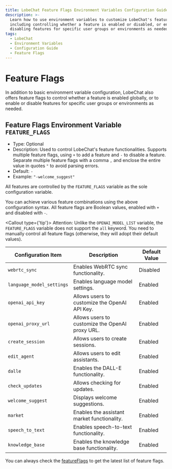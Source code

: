 ```yaml
---
title: LobeChat Feature Flags Environment Variables Configuration Guide
description: >-
  Learn how to use environment variables to customize LobeChat's feature flags,
  including controlling whether a feature is enabled or disabled, or enabling or
  disabling features for specific user groups or environments as needed.
tags:
  - LobeChat
  - Environment Variables
  - Configuration Guide
  - Feature Flags
---
```


# Feature Flags

In addition to basic environment variable configuration, LobeChat also offers feature flags to control whether a feature is enabled globally, or to enable or disable features for specific user groups or environments as needed.

## Feature Flags Environment Variable `FEATURE_FLAGS`

- Type: Optional
- Description: Used to control LobeChat's feature functionalities. Supports multiple feature flags, using `+` to add a feature and `-` to disable a feature. Separate multiple feature flags with a comma `,` and enclose the entire value in quotes `"` to avoid parsing errors.
- Default: `-`
- Example: `"-welcome_suggest"`

All features are controlled by the `FEATURE_FLAGS` variable as the sole configuration variable.

You can achieve various feature combinations using the above configuration syntax. All feature flags are Boolean values, enabled with `+` and disabled with `-`.

<Callout type={'tip'}>
  Attention: Unlike the `OPENAI_MODEL_LIST` variable, the `FEATURE_FLAGS` variable does not support
  the `all` keyword. You need to manually control all feature flags (otherwise, they will adopt
  their default values).
</Callout>

| Configuration Item        | Description                                     | Default Value |
| ------------------------- | ----------------------------------------------- | ------------- |
| `webrtc_sync`             | Enables WebRTC sync functionality.              | Disabled      |
| `language_model_settings` | Enables language model settings.                | Enabled       |
| `openai_api_key`          | Allows users to customize the OpenAI API Key.   | Enabled       |
| `openai_proxy_url`        | Allows users to customize the OpenAI proxy URL. | Enabled       |
| `create_session`          | Allows users to create sessions.                | Enabled       |
| `edit_agent`              | Allows users to edit assistants.                | Enabled       |
| `dalle`                   | Enables the DALL-E functionality.               | Enabled       |
| `check_updates`           | Allows checking for updates.                    | Enabled       |
| `welcome_suggest`         | Displays welcome suggestions.                   | Enabled       |
| `market`                  | Enables the assistant market functionality.     | Enabled       |
| `speech_to_text`          | Enables speech-to-text functionality.           | Enabled       |
| `knowledge_base`          | Enables the knowledge base functionality.       | Enabled       |

You can always check the [featureFlags](https://github.com/lobehub/lobe-chat/blob/main/src/config/featureFlags/schema.ts) to get the latest list of feature flags.
